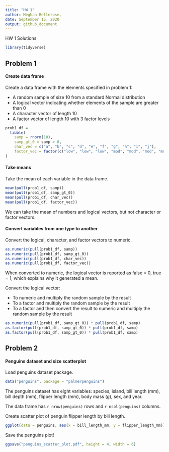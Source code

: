 ```yaml
---
title: "HW 1"
author: Meghan Bellerose,
date: September 15, 2020
output: github_document
---
```


HW 1 Solutions 

```r
library(tidyverse)

```


## Problem 1

#### Create data frame

Create a data frame with the elements specified in problem 1: 

* A random sample of size 10 from a standard Normal distribution
* A logical vector indicating whether elements of the sample are greater than 0
* A character vector of length 10
* A factor vector of length 10 with 3 factor levels

```r
prob1_df = 
  tibble(
    samp = rnorm(10),
    samp_gt_0 = samp > 0,
    char_vec = c("a", "b", "c", "d", "e", "f", "g", "h", "i", "j"),
    factor_vec = factor(c("low", "low", "low", "mod", "mod", "mod", "mod", "high", "high", "high"))
)

```

#### Take means

Take the mean of each variable in the data frame.

```r
mean(pull(prob1_df, samp))
mean(pull(prob1_df, samp_gt_0))
mean(pull(prob1_df, char_vec))
mean(pull(prob1_df, factor_vec))
```

We can take the mean of numbers and logical vectors, but not character or factor vectors.

#### Convert variables from one type to another

Convert the logical, character, and factor vectors to numeric.

```r
as.numeric(pull(prob1_df, samp))
as.numeric(pull(prob1_df, samp_gt_0))
as.numeric(pull(prob1_df, char_vec))
as.numeric(pull(prob1_df, factor_vec))
```

When converted to numeric, the logical vector is reported as false = 0, true = 1, which explains why it generated a mean.

Convert the logical vector:

* To numeric and multiply the random sample by the result
* To a factor and multiply the random sample by the result
* To a factor and then convert the result to numeric and multiply the random sample by the result

```r
as.numeric(pull(prob1_df, samp_gt_0)) * pull(prob1_df, samp)
as.factor(pull(prob1_df, samp_gt_0)) * pull(prob1_df, samp)
as.factor(pull(prob1_df, samp_gt_0)) * pull(prob1_df, samp)
```

## Problem 2

#### Penguins dataset and size scatterplot

Load penguins dataset package.

```r
data("penguins", package = "palmerpenguins")
```

The penguins dataset has eight variables: species, island, bill length (mm), bill depth (mm), flipper length (mm), body mass (g), sex, and year. 

The data frame has `r nrow(penguins)` rows and ` r ncol(penguins)` columns.

Create scatter plot of penguin flipper length by bill length. 

```r
ggplot(data = penguins, aes(x = bill_length_mm, y = flipper_length_mm)) + geom_point(aes(color = species)) + labs(title = "Penguin bill and flipper length by species", x = "Bill length (mm)", y = "Flipper length (mm)", color = "Penguin species") 
```

Save the penguins plot!

```r
ggsave("penguins_scatter_plot.pdf", height = 4, width = 6)
```


